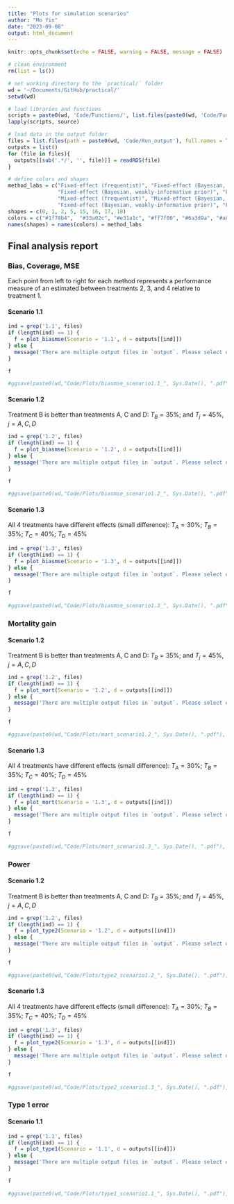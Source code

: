 ```yaml
---
title: "Plots for simulation scenarios"
author: "Mo Yin"
date: "2023-09-08"
output: html_document
---
```


```r
knitr::opts_chunk$set(echo = FALSE, warning = FALSE, message = FALSE)

# clean environment 
rm(list = ls())

# set working directory to the `practical/` folder 
wd = '~/Documents/GitHub/practical/'
setwd(wd)

# load libraries and functions
scripts = paste0(wd, 'Code/Functions/', list.files(paste0(wd, 'Code/Functions/')))
lapply(scripts, source)

# load data in the output folder 
files = list.files(path = paste0(wd, 'Code/Run_output'), full.names = TRUE, pattern = "10_2023-09-08*.rds")
outputs = list()
for (file in files){
  outputs[[sub('.*/', '', file)]] = readRDS(file)
}

# define colors and shapes 
method_labs = c("Fixed-effect (frequentist)", "Fixed-effect (Bayesian, non-informative prior)",
                "Fixed-effect (Bayesian, weakly-informative prior)", "Fixed-effect (Bayesian, strongly-informative prior)", 
                "Mixed-effect (frequentist)", "Mixed-effect (Bayesian, non-informative prior)", 
                "Fixed-effect (Bayesian, weakly-informative prior)", "Fixed-effect (Bayesian, strongly-informative prior)")
shapes = c(0, 1, 2, 5, 15, 16, 17, 18)
colors = c("#1f78b4",  "#33a02c", "#e31a1c", "#ff7f00", "#6a3d9a", "#a6cee3", "#b2df8a", "#fb9a99")
names(shapes) = names(colors) = method_labs
```

## Final analysis report {.tabset .tabset-fade .tabset-pills}

### Bias, Coverage, MSE

Each point from left to right for each method represents a performance measure of an estimated \ncontrast between treatments 2, 3, and 4 relative to treatment 1.

#### Scenario 1.1

```r

ind = grep('1.1', files)
if (length(ind) == 1) {
  f = plot_biasmse(Scenario = '1.1', d = outputs[[ind]])
} else {
  message('There are multiple output files in `output`. Please select one.')
}

f

#ggsave(paste0(wd,"Code/Plots/biasmse_scenario1.1_", Sys.Date(), ".pdf"), f, width = 8, height = 7)

```


#### Scenario 1.2
Treatment B is better than treatments A, C and D: 
$T_B = 35\%$; and 
$T_j = 45\%$, $j = A, C, D$

```r

ind = grep('1.2', files)
if (length(ind) == 1) {
  f = plot_biasmse(Scenario = '1.2', d = outputs[[ind]])
} else {
  message('There are multiple output files in `output`. Please select one.')
}

f

#ggsave(paste0(wd,"Code/Plots/biasmse_scenario1.2_", Sys.Date(), ".pdf"), f, width = 8, height = 7)

```

#### Scenario 1.3
All 4 treatments have different effects (small difference):
$T_A = 30\%$; $T_B = 35\%$; $T_C = 40\%$; $T_D = 45\%$

```r

ind = grep('1.3', files)
if (length(ind) == 1) {
  f = plot_biasmse(Scenario = '1.3', d = outputs[[ind]])
} else {
  message('There are multiple output files in `output`. Please select one.')
}

f

#ggsave(paste0(wd,"Code/Plots/biasmse_scenario1.3_", Sys.Date(), ".pdf"), f, width = 8, height = 7)

```


### Mortality gain

#### Scenario 1.2
Treatment B is better than treatments A, C and D: 
$T_B = 35\%$; and 
$T_j = 45\%$, $j = A, C, D$

```r

ind = grep('1.2', files)
if (length(ind) == 1) {
  f = plot_mort(Scenario = '1.2', d = outputs[[ind]])
} else {
  message('There are multiple output files in `output`. Please select one.')
}

f

#ggsave(paste0(wd,"Code/Plots/mort_scenario1.2_", Sys.Date(), ".pdf"), f, width = 8, height = 7)

```

#### Scenario 1.3
All 4 treatments have different effects (small difference):
$T_A = 30\%$; $T_B = 35\%$; $T_C = 40\%$; $T_D = 45\%$

```r

ind = grep('1.3', files)
if (length(ind) == 1) {
  f = plot_mort(Scenario = '1.3', d = outputs[[ind]])
} else {
  message('There are multiple output files in `output`. Please select one.')
}

f

#ggsave(paste0(wd,"Code/Plots/mort_scenario1.3_", Sys.Date(), ".pdf"), f, width = 8, height = 7)

```


### Power

#### Scenario 1.2
Treatment B is better than treatments A, C and D: 
$T_B = 35\%$; and 
$T_j = 45\%$, $j = A, C, D$

```r

ind = grep('1.2', files)
if (length(ind) == 1) {
  f = plot_type2(Scenario = '1.2', d = outputs[[ind]])
} else {
  message('There are multiple output files in `output`. Please select one.')
}

f

#ggsave(paste0(wd,"Code/Plots/type2_scenario1.2_", Sys.Date(), ".pdf"), f, width = 8, height = 7)

```

#### Scenario 1.3
All 4 treatments have different effects (small difference):
$T_A = 30\%$; $T_B = 35\%$; $T_C = 40\%$; $T_D = 45\%$

```r

ind = grep('1.3', files)
if (length(ind) == 1) {
  f = plot_type2(Scenario = '1.3', d = outputs[[ind]])
} else {
  message('There are multiple output files in `output`. Please select one.')
}

f

#ggsave(paste0(wd,"Code/Plots/type2_scenario1.3_", Sys.Date(), ".pdf"), f, width = 8, height = 7)

```

### Type 1 error

#### Scenario 1.1

```r

ind = grep('1.1', files)
if (length(ind) == 1) {
  f = plot_type1(Scenario = '1.1', d = outputs[[ind]])
} else {
  message('There are multiple output files in `output`. Please select one.')
}

f

#ggsave(paste0(wd,"Code/Plots/type1_scenario1.1_", Sys.Date(), ".pdf"), f, width = 8, height = 7)

```